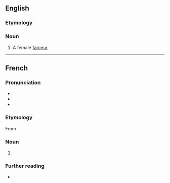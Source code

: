 ==English==

===Etymology===
{{etyl|fr|en}}

===Noun===
{{en-noun}}

# A female [[farceur]]

----

==French==

===Pronunciation===
* {{fr-IPA}}
* {{rhymes|fr|øz}}
* {{audio|fr|LL-Q150 (fra)-WikiLucas00-farceuse.wav|Audio}}

===Etymology===
From {{suffix|fr|farcer|euse|t1=to mock|t2=-ess|pos2=feminine noun-forming suffix}}

===Noun===
{{fr-noun|f}}

# {{feminine noun of|fr|farceur}}

===Further reading===
* {{R:TLFi}}